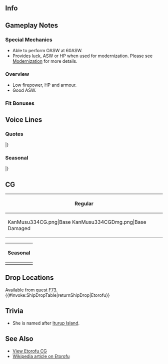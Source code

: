 ==Info==
{{KanmusuInfo|ID=334}}
{{KanmusuInfo|ID=334a}}

==Gameplay Notes==
===Special Mechanics===
* Able to perform OASW at 60ASW.
* Provides luck, ASW or HP when used for modernization. Please see [[Modernization]] for more details.

===Overview===
* Low firepower, HP and armour.
* Good ASW.

===Fit Bonuses===
{{:{{BASEPAGENAME}}/Equipment Bonuses}}
{{clear}}

==Voice Lines==
===Quotes===
{{ShipquoteHeader}}
{{ShipquoteKai
| scenario    =Introduction
| origin      =司令、おはようございます！択捉型海防艦一番艦、択捉です。今日も頑張ります！
| translation =Good morning Commander! I'm the 1st ship of the Etorofu-class coastal defense ships, Etorofu. I'll do my best today too.
| audio       = Etorofu-Introduction.mp3
}}
{{ShipquoteKai
| scenario    =Library
| origin      =択捉型海防艦の一番艦、択捉です。先輩の占守型の改良型です。生産性と爆雷装備数などが向上しているの。
たくさんの姉妹が船団護衛の任などに就きました。最後まで戦えた艦は多くはなかったけど、後方の海を最後ま護にきました。
戦いが終わったあとも、少し頑張らせて頂きました。
| translation =I'm the first ship of the Etorofu-class coastal defense ships, Etorofu. I'm an improved version of my seniors, the Shimushu-class. My engine power and depth charge equipment were improved.
A lot of my sisters were sent to be fleet escorts. Even though not a lot of us were left fighting at the end, we protected the home waters to the last.
Even after the battle was over, I kept doing my best.<ref>She served as a transport ship for refugees after the war.</ref>
| audio       =Etorofu-Library.mp3
}}
{{ShipquoteKai
| scenario    =Secretary 1
| origin      =頑張ります！
| translation =I'll do my best!
| audio       =Etorofu-Sec1.mp3
}}
{{ShipquoteKai
| scenario    =Secretary 1
| kai        =yes
| origin      =もっと頑張ります！
| translation =I'll really do my best!
| audio       =EtorofuKai-Sec1.mp3
}}
{{ShipquoteKai
| scenario    =Secretary 2
| origin      =海防艦の務め、果たします！
| translation =I'll fulfill my duties as a coastal defense ship!
| audio       =Etorofu-Sec2.mp3
}}
{{ShipquoteKai
| scenario    =Secretary 3
| origin      =司令、なんでしょう？船団護衛ですか？海峡警備？いつでも出られます！え、違うんですか？
| translation =What's wrong Commander? Fleet escort? Guarding the strait? I'm ready anytime! Eh, that's not it?
| audio       =Etorofu-Sec3.mp3
}}
{{ShipquoteKai
| scenario    =Secretary 3
| kai        =yes
| origin      =司令、なんでしょう？海峡警備？封鎖？船団護衛ですか？いつでも出られます！え、違うんですか？
| translation =What's wrong Commander? Guarding the strait? A blockade? Fleet escort? I'm ready anytime! Eh, that's not it?
| audio       =EtorofuKai-Sec3.mp3
}}
{{ShipquoteKai
| scenario    =Secretary Idle
| origin      =司令、仕事はしっかりなのに、お部屋が…仕方ない、私が片付けしてあげますね。あ、提督！このカメラはどこに仕舞いますか？え？せっかくだから、一緒に写真を？あ、はい…あの、あとで焼き増ししてもらって、いいですか？
| translation =Commander, I know you're busy with work but... your room is... It can't be helped, I'll clean it up for you alright? Ah Admiral, where does this camera go? Eh? since it's out you want to take a picture together? Ah, yes... Umm, later can I get a copy too?
| audio       =Etorofu-SecIdle.mp3
}}
{{ShipquoteKai
| scenario    =Wedding
| origin      =司令。たまにはご自身のお部屋も片付けたほうが…今日は私が綺麗にしておきますね。ええと…あれ、これは？　司令、これはなんですか？　え、これは…私に？！　え、あのっ、ええと？！
| translation =You've got to clean up your room once in a while Commander... I'll clean it up nicely for you today alright? Ummm... huh? What's this? Commander, what is this? Eh, it's... for me? Eh... Oh... Umm....
| audio       =Etorofu-Wedding.mp3
}}
{{ShipquoteKai
| scenario    =Secretary (Married)
| origin      =司令！　いつもお部屋は綺麗にって…あ、この写真。飾ってくれてるんだ？ ふふ、嬉しい♪　司令、ありがとうございます。
| translation =I'm always cleaning your room commander... Ah, this photo... You decorated it. Ehe, I'm happy. Thanks Commander.<ref>The pic they took before.</ref>
| audio       =Etorofu-SecMarried.mp3
}}
{{ShipquoteKai
| scenario    =Player's Score
| origin      =報告書ですね。お待ちください。私が！
| translation =You want the report. Please wait. I'll get it!
| audio       =Etorofu-PlayerScore.mp3
}}
{{ShipquoteKai
| scenario    =Joining The Fleet
| origin      =海防艦択捉、抜錨します！
| translation =Coastal defense ship, Etorofu, setting sail!
| audio       =Etorofu-JoinFleet.mp3
}}
{{ShipquoteKai
| scenario    =Equipment 1
| origin      =ありがとうございます！
| translation =Thank you very much!
| audio       =Etorofu-Equip1.mp3
}}
{{ShipquoteKai
| scenario    =Equipment 2
| origin      =これは新型ですか？
| translation =Is this a new model?
| audio       =Etorofu-Equip2.mp3
}}
{{ShipquoteKai
| scenario    =Equipment 3
| origin      =これは、ありがたいですね！
| translation =I'm grateful for this!
| audio       =Etorofu-Equip3.mp3
}}
{{ShipquoteKai
| scenario    =Supply
| origin      =ありがたいです！
| translation =I'm grateful!
| audio       =Etorofu-Supply.mp3
}}
{{ShipquoteKai
| scenario    =Docking (Minor)
| origin      =すみません、少しお風呂に。
| translation =Sorry, I'll be in the bath a while.
| audio       =Etorofu-DockMinor.mp3
}}
{{ShipquoteKai
| scenario    =Docking (Major)
| origin      =ほんの少しだけ、お風呂、長く。はい、なるべく早く上がります！
| translation =I'll be in the bath a little while longer... Yes, I'll be out as soon as I can!
| audio       =Etorofu-DockMajor.mp3
}}
{{ShipquoteKai
| scenario    =Construction
| origin      =新造艦完成です！
| translation =A new ship is complete!
| audio       =Etorofu-Construction.mp3
}}
{{ShipquoteKai
| scenario    =Return From Sortie
| origin      =艦隊、無事戻りました。皆さん、お疲れ様です！
| translation =The fleet has returned safely. Thanks for your hard work everyone!
| audio       =Etorofu-SortieReturn.mp3
}}
{{ShipquoteKai
| scenario    =Starting A Sortie
| origin      =第一海上護衛隊、択捉、出撃！皆さん、行きましょう！
| translation =1st Surface Escort Division, Etorofu, sortieing! Follow me everyone!
| audio       =Etorofu-Sortie.mp3
}}
{{ShipquoteKai
| scenario    =Starting A Sortie
| kai         =yes
| origin      =第百四戦隊択捉、出撃します！皆さん、行きましょう！
| translation =104th Squadron, Etorofu, sortieing! Follow me everyone!
| audio       =EtorofuKai-Sortie.mp3
}}
{{ShipquoteKai
| scenario    =Starting A Battle
| origin      =敵、発見です。皆さん気をつけて！
| translation =We've found the enemy. Be careful everyone!
| audio       =Etorofu-BattleStart.mp3
}}
{{ShipquoteKai
| scenario    =Attack
| origin      =打ち方、はじめ。てえ！
| translation =Open fire. Fire!
| audio       =Etorofu-Attack.mp3
}}
{{ShipquoteKai
| scenario    =Night Battle Attack
| origin      =この海で好き勝手はさせませんから！
| translation =I'm not going to let you do whatever you want on this sea!
| audio       =Etorofu-NightAttack.mp3
}}
{{ShipquoteKai
| scenario    =Night Battle
| origin      =突入します！皆さん続いてください。
| translation =Let's charge in! Follow me everyone.
| audio       =Etorofu-NightBattle.mp3
}}
{{ShipquoteKai
| scenario    =MVP
| origin      =私が一番ですか！？そうですか。ありがたいです！もっと精進を重ね、みなさんの海を守れるよう、頑張ります！
| translation =I'm number one you say!? Is that so. I'm grateful! I'll put in even more effort and work hard to protect our sea!
| audio       =Etorofu-MVP.mp3
}}
{{ShipquoteKai
| scenario    =Minor Damage 1
| origin      =ひゃああああ！だ、大丈夫？
| translation =Yaaaaaah! Are... are you alright?
| audio       =Etorofu-MinorDamage1.mp3
}}
{{ShipquoteKai
| scenario    =Minor Damage 2
| origin      =ぐっ、っでも、まだ！
| translation =Ugh... But, I'm not done yet!
| audio       =Etorofu-MinorDamage2.mp3
}}
{{ShipquoteKai
| scenario    =Major Damage
| origin      =きゃあああああああ！機関部は？無事？まだ、まだまだです！
| translation =Aaaaaah! How's the engine room? It's fine? I'm... I'm really not done yet!
| audio       =Etorofu-MajorDamage.mp3
}}
{{ShipquoteKai
| scenario    =Sunk
| origin      =冷たい…私…そうです、か…皆さん、ごめんなさい。守れなく…って…
| translation =It's cold... I... That's right... Ah... I'm sorry everyone... I couldn't protect you...
| audio       =Etorofu-Sinking.mp3
}}
|} <references/>

===Seasonal===
{{SeasonalHeaderOld}}
{{SeasonalQuote
|scenario = [[Seasonal/Rainy_Season_2017|Rainy Season 2017]]
|origin = 雨、ですね…司令、こんな時はてるてる坊主を作るといいみたい。ご一緒に作りませんか？手作りてるてる坊主…ほら、かわいい！
|translation =	It’s raining… This is a good time to make some teruteru bouzu, Commander. Will you make them with me? A hand made teruteru bouzu… Look, it’s cute!
|audio = Etorofu_Rainy_Season_Sec1_2017.mp3
|notes = 
}}
{{SeasonalQuote
|scenario = [[Seasonal/Early_Summer_2017|Early Summer 2017]]
|origin = また今年も、夏近づいてくるんですね。…色々思い出します。でも、今はまた皆と一層。頑張ります！
|translation =	Summer is getting close again this year. …It brings back so many memories. But, I have everyone now. I’ll do my best!
|audio = Etorofu_Sec1_Summer_2017.mp3
|notes = 
}}
{{SeasonalQuote
|scenario = [[Seasonal/Autumn_2017|Autumn 2017]]
|origin = 司令、択捉、お祭りの準備もお手伝いいたします！
|translation =	I’ll help you with the festival preparations, Commander!
|audio = Etorofu_Autumn_2017_Sec1.mp3
|notes = 
}}
{{SeasonalQuote
|scenario = [[Seasonal/Saury_2017|Saury Festival 2017]]
|origin = 秋刀魚漁支援も択捉にお任ください！はい！
|translation =	Please let me have the saury fishing support mission! Yes!
|audio = Etorofu_Sec1_Saury_2017.mp3
|notes = 
}}
{{SeasonalQuote
|scenario = [[Seasonal/Late_Autumn_2017|Late Autumn 2017]]
|origin = 寒くなって来ました。おこた、出しておきますね。
|translation =	It’s gotten colder. I’ll get the kotatsu out.
|audio = Etorofu_Late_Autumn_2017_Sec1.mp3
|notes = 
}}
{{SeasonalQuote
|scenario = [[Seasonal/Christmas_2017|Christmas 2017]]
|origin = んー！司令、このケーキ、とっても美味しいです！
|translation =	Mmmmm! This cake is really delicious, Commander!
|audio = Etorofu_Christmas_Sec1.mp3
|notes = 
}}
{{SeasonalQuote
|scenario = [[Seasonal/End_of_Year_2017|End of Year 2017]]
|origin = 海防艦、鎮守府大掃除も頑張ります！はい！
|translation =	The Coastal Defense Ships will work hard for the Naval Base Spring Clean too! Yes!
|audio = Etorofu_Year_End_2017_Sec1.mp3
|notes = 
}}
{{SeasonalQuote
|scenario = [[Seasonal/New_Year_2018|New Year 2018]]
|origin = 司令、新年あけましておめでとうございます！
|translation =	Happy New Year, Commander!
|audio = Etorofu_New_Years_2018_Sec1.mp3
|notes = 
}}
{{SeasonalQuote
|scenario = [[Seasonal/Setsubun_2018|Setsubun 2018]]
|origin = 節分、択捉も頑張ります！ほら、みんなも！
|translation =	I’ll do my best this Setsubun too! Come on, all of you too!
|audio = Etorofu_Setsubun_2018_Sec1.mp3
|notes = 
}}
{{SeasonalQuote
|scenario = [[Seasonal/Valentine%27s_Day_2018|Valentine’s Day 2018]]
|origin = 司令、このチョコレート、受け取ってください！
|translation =	Please accept this chocolate, Commander!
|audio = Etorofu_Valentines_2018_Sec_1.mp3
|notes = 
}}
{{SeasonalQuote
|scenario = [[Seasonal/White_Day_2018|White Day 2018]]
|origin = 司令、ありがとうございます！大事にいだたきます！
|translation =	Thank you very much, Commander! I’ll savour these!
|audio = Etorofu_White_Day_2018_Sec1.mp3
|notes = 
}}
{{SeasonalQuote
|scenario = [[Seasonal/Coming_of_Spring_2018|Coming of Spring 2018]]
|origin = 海防艦のみんなでお花見します！司令もぜひ。
|translation =	All of us coastal defense ships are going cherry blossom viewing! You’re welcome too, Commander.
|audio = Etorofu_Spring_2018_Sec1.mp3
|notes = 
}}
{{SeasonalQuote
|scenario = [[Seasonal/Fifth_Anniversary|5th Anniversary]]
|origin = 司令、五周年誠におめでとうございます！はい！
|translation =	My sincerest congratulations, Commander! Yes!
|audio = Etorofu_5th_Anniversary_Sec1.mp3
|notes = 
}}
{{SeasonalQuote
|scenario = [[Seasonal/Seventh_Anniversary|7th Anniversary]]
|origin = 司令、七周年、誠におめでとうございます！はい！
|translation =	Commander, my heartfelt congratulations on the 7th Anniversary! Yes!
|audio = Etorofu_7th_Anniversary_Secretary_2.mp3
|notes = Secretary 2
}}
{{SeasonalQuote
|scenario = [[Seasonal/Eighth_Anniversary|8th Anniversary]]
|origin = 司令、ついに八周年です。本当におめでとうございます！
|translation =	Commander, it's the 8th Anniversary. Congratulations!
|audio = Etorofu_8th Anniversary_Secretary_1.mp3
|notes = 
}}
|}<references/>

{{Clear}}

==CG==
{| class="mw-collapsible mw-collapsed wikitable" style="width: 100%;"
!Regular
|-
|<gallery>
KanMusu334CG.png|Base
KanMusu334CGDmg.png|Base Damaged
</gallery>
|}

{| class="mw-collapsible mw-collapsed wikitable" style="width: 100%;"
!Seasonal
|-
|<gallery>
KanMusu334Yukata.png|[[Seasonal/Autumn_2017|Autumn 2017]]
KanMusu334YukataDmg.png|[[Seasonal/Autumn_2017|Autumn 2017 Damaged]]
Etorofu_Rainy_Season_2018.png|[[Seasonal/Rainy_Season_2018|Rainy Season 2018]]
Etorofu_Rainy_Season_2018_dmg.png|[[Seasonal/Rainy_Season_2018|Rainy Season 2018 Damaged]]
KanMusu334Saury.png|[[Seasonal/Saury_2018|Saury Festival 2018]]
KanMusu334SauryDmg.png||[[Seasonal/Saury_2018|Saury Festival 2018 Damaged]]
KanMusu334Setsubun2019.png|[[Seasonal/Setsubun_2019|Setsubun 2019]]
KanMusu334Setsubun2019Dmg.png|[[Seasonal/Setsubun_2019|Setsubun 2019 Damaged]]
524 Ship Full Etorofu.png|[[Seasonal/Christmas_2019|Christmas 2019]]
524 Ship Full Damaged Etorofu.png|[[Seasonal/Christmas_2019|Christmas 2019 Damaged]]
383_Ship_Full_Etorofu_Spring_2020.png|[[Seasonal/Coming_of_Spring_2020|Spring 2020]]
383_Ship_Full_Etorofu_Spring_2020_Damaged.png|[[Seasonal/Coming_of_Spring_2020|Spring 2020 Damaged]]
</gallery>
|}

==Drop Locations==
Available from quest [[Quests#F73|F73]].
{{#invoke:ShipDropTable|returnShipDrop|Etorofu}}

==Trivia==
* She is named after [https://en.wikipedia.org/wiki/Iturup Iturup Island].

==See Also==
*[[Etorofu/Gallery|View Etorofu CG]]
*[[wikipedia:Japanese escort ship Etorofu|Wikipedia article on Etorofu]]
{{Shiplist}}